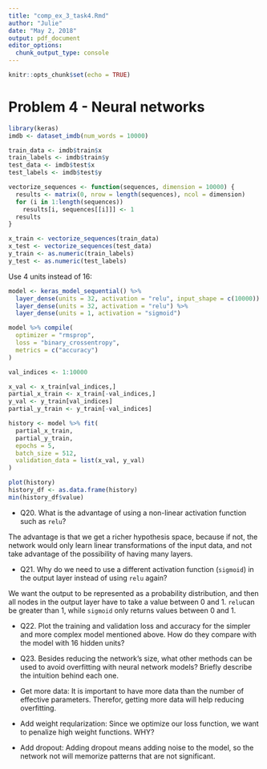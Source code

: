 ```yaml
---
title: "comp_ex_3_task4.Rmd"
author: "Julie"
date: "May 2, 2018"
output: pdf_document
editor_options: 
  chunk_output_type: console
---
```


```r
knitr::opts_chunk$set(echo = TRUE)
```

# Problem 4 - Neural networks

```r
library(keras)
imdb <- dataset_imdb(num_words = 10000)

train_data <- imdb$train$x
train_labels <- imdb$train$y
test_data <- imdb$test$x
test_labels <- imdb$test$y

vectorize_sequences <- function(sequences, dimension = 10000) {
  results <- matrix(0, nrow = length(sequences), ncol = dimension)
  for (i in 1:length(sequences))
    results[i, sequences[[i]]] <- 1                                     
  results
}

x_train <- vectorize_sequences(train_data)
x_test <- vectorize_sequences(test_data)
y_train <- as.numeric(train_labels)
y_test <- as.numeric(test_labels)


```


Use 4 units instead of 16: 
```r
model <- keras_model_sequential() %>%
  layer_dense(units = 32, activation = "relu", input_shape = c(10000)) %>%
  layer_dense(units = 32, activation = "relu") %>%
  layer_dense(units = 1, activation = "sigmoid")

model %>% compile(
  optimizer = "rmsprop",
  loss = "binary_crossentropy",
  metrics = c("accuracy")
)
```

```r
val_indices <- 1:10000

x_val <- x_train[val_indices,]
partial_x_train <- x_train[-val_indices,]
y_val <- y_train[val_indices]
partial_y_train <- y_train[-val_indices]

```

```r
history <- model %>% fit(
  partial_x_train,
  partial_y_train,
  epochs = 5,
  batch_size = 512,
  validation_data = list(x_val, y_val)
)
```


```r
plot(history)
history_df <- as.data.frame(history)
min(history_df$value)
```


* Q20. What is the advantage of using a non-linear activation function such as `relu`?

The advantage is that we get a richer hypothesis space, because if not, the network would only learn linear transformations of the input data, and not take advantage of the possibility of having many layers.

* Q21. Why do we need to use a different activation function (`sigmoid`) in the output layer instead of using `relu` again? 

We want the output to be represented as a probability distribution, and then all nodes in the output layer have to take a value between 0 and 1. `relu`can be greater than 1, while `sigmoid` only returns values between 0 and 1. 

* Q22. Plot the training and validation loss and accuracy for the simpler and more complex model mentioned above. How do they compare with the model with 16 hidden units?




* Q23. Besides reducing the network's size, what other methods can be used to avoid overfitting with neural network models? Briefly describe the intuition behind each one.

- Get more data: It is important to have more data than the number of effective parameters. Therefor, getting more data will help reducing overfitting.
- Add weight reqularization: Since we optimize our loss function, we want to penalize high weight functions. WHY?
- Add dropout: Adding dropout means adding noise to the model, so the network not will memorize patterns that are not significant. 
